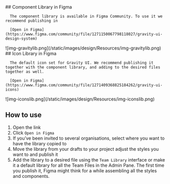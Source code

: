<div className="row">
   <div className="col-12 col-md-6">
      ## Component Library in Figma

      The component library is available in Figma Community. To use it we recommend publishing in

      [Open in Figma](https://www.figma.com/community/file/1271150067798118027/gravity-ui-design-system)
   </div>
   <div className="col-12 col-md-6">
      ![img-gravitylib.png](/static/images/design/Resources/img-gravitylib.png)
   </div>
</div>

<div style={{borderBottom: "1px solid rgba(255, 255, 255, 0.2)", marginBottom: "16px"}}></div>

<div className="row">
   <div className="col-12 col-md-6">
      ## Icon Library in Figma

      The default icon set for Gravity UI. We recommend publishing it together with the component library, and adding to the desired files together as well.

      [Open in Figma](https://www.figma.com/community/file/1271409368825184262/gravity-ui-icons)
   </div>
   <div className="col-12 col-md-6">
      ![img-iconslib.png](/static/images/design/Resources/img-iconslib.png)
   </div>
</div>

<div style={{borderBottom: "1px solid rgba(255, 255, 255, 0.2)"}}></div>

## How to use

1. Open the link
2. Click `Open in Figma`
3. If you’ve been invited to several organisations, select where you want to have the library copied to
4. Move the library from your drafts to your project adjust the styles you want to and publish it
5. Add the library to a desired file using the `Team Library` interface or make it a default library for all the Team Files in the Admin Pane. The first time you publish it, Figma might think for a while assembling all the styles and components.
